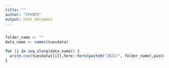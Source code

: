 ```yaml
---
title: ""
author: "CPXOPZ"
output: html_document
---
```


```r


```

```r
folder_name <- ""
data_name <- names(tuesdata)

for (i in seq_along(data_name)) {
  write.csv(tuesdata[[i]],here::here(paste0("2022/", folder_name),paste0(data_name[i],".csv")), row.names = F, na = "")
}
```

